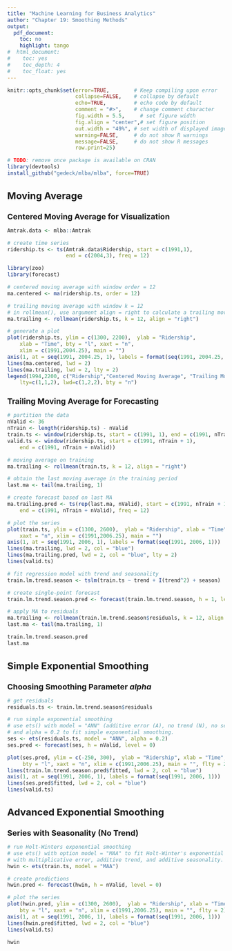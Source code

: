 ```yaml
---
title: "Machine Learning for Business Analytics"
author: "Chapter 19: Smoothing Methods"
output:
  pdf_document:
    toc: no
    highlight: tango
#  html_document:
#    toc: yes
#    toc_depth: 4
#    toc_float: yes
---
```

<style>
h1.title { font-size: 28px; }
h1 { font-size: 22px; }
h2 { font-size: 18px; }
h3 { font-size: 14px; }
h4 { font-size: 12px; }
</style>
```r
knitr::opts_chunk$set(error=TRUE,        # Keep compiling upon error
                      collapse=FALSE,    # collapse by default
                      echo=TRUE,         # echo code by default
                      comment = "#>",    # change comment character
                      fig.width = 5.5,     # set figure width
                      fig.align = "center",# set figure position
                      out.width = "49%", # set width of displayed images
                      warning=FALSE,     # do not show R warnings
                      message=FALSE,     # do not show R messages
                      row.print=25)
```


```r
# TODO: remove once package is available on CRAN
library(devtools)
install_github("gedeck/mlba/mlba", force=TRUE)
```

# Moving Average
## Centered Moving Average for Visualization
```r
Amtrak.data <- mlba::Amtrak

# create time series
ridership.ts <- ts(Amtrak.data$Ridership, start = c(1991,1),
                   end = c(2004,3), freq = 12)
```

```r
library(zoo)
library(forecast)

# centered moving average with window order = 12
ma.centered <- ma(ridership.ts, order = 12)

# trailing moving average with window k = 12
# in rollmean(), use argument align = right to calculate a trailing moving average.
ma.trailing <- rollmean(ridership.ts, k = 12, align = "right")

# generate a plot
plot(ridership.ts, ylim = c(1300, 2200),  ylab = "Ridership",
    xlab = "Time", bty = "l", xaxt = "n",
    xlim = c(1991,2004.25), main = "")
axis(1, at = seq(1991, 2004.25, 1), labels = format(seq(1991, 2004.25, 1)))
lines(ma.centered, lwd = 2)
lines(ma.trailing, lwd = 2, lty = 2)
legend(1994,2200, c("Ridership","Centered Moving Average", "Trailing Moving Average"),
    lty=c(1,1,2), lwd=c(1,2,2), bty = "n")
```

## Trailing Moving Average for Forecasting
```r
# partition the data
nValid <- 36
nTrain <- length(ridership.ts) - nValid
train.ts <- window(ridership.ts, start = c(1991, 1), end = c(1991, nTrain))
valid.ts <- window(ridership.ts, start = c(1991, nTrain + 1),
    end = c(1991, nTrain + nValid))

# moving average on training
ma.trailing <- rollmean(train.ts, k = 12, align = "right")

# obtain the last moving average in the training period
last.ma <- tail(ma.trailing, 1)

# create forecast based on last MA
ma.trailing.pred <- ts(rep(last.ma, nValid), start = c(1991, nTrain + 1),
    end = c(1991, nTrain + nValid), freq = 12)

# plot the series
plot(train.ts, ylim = c(1300, 2600),  ylab = "Ridership", xlab = "Time", bty = "l",
    xaxt = "n", xlim = c(1991,2006.25), main = "")
axis(1, at = seq(1991, 2006, 1), labels = format(seq(1991, 2006, 1)))
lines(ma.trailing, lwd = 2, col = "blue")
lines(ma.trailing.pred, lwd = 2, col = "blue", lty = 2)
lines(valid.ts)
```

```r
# fit regression model with trend and seasonality
train.lm.trend.season <- tslm(train.ts ~ trend + I(trend^2) + season)

# create single-point forecast
train.lm.trend.season.pred <- forecast(train.lm.trend.season, h = 1, level = 0)

# apply MA to residuals
ma.trailing <- rollmean(train.lm.trend.season$residuals, k = 12, align = "right")
last.ma <- tail(ma.trailing, 1)
```

```r
train.lm.trend.season.pred
last.ma
```

# Simple Exponential Smoothing
## Choosing Smoothing Parameter $alpha$
```r
# get residuals
residuals.ts <- train.lm.trend.season$residuals

# run simple exponential smoothing
# use ets() with model = "ANN" (additive error (A), no trend (N), no seasonality (N))
# and alpha = 0.2 to fit simple exponential smoothing.
ses <- ets(residuals.ts, model = "ANN", alpha = 0.2)
ses.pred <- forecast(ses, h = nValid, level = 0)

plot(ses.pred, ylim = c(-250, 300),  ylab = "Ridership", xlab = "Time",
     bty = "l", xaxt = "n", xlim = c(1991,2006.25), main = "", flty = 2)
lines(train.lm.trend.season.pred$fitted, lwd = 2, col = "blue")
axis(1, at = seq(1991, 2006, 1), labels = format(seq(1991, 2006, 1)))
lines(ses.pred$fitted, lwd = 2, col = "blue")
lines(valid.ts)
```

# Advanced Exponential Smoothing
## Series with Seasonality (No Trend)
```r
# run Holt-Winters exponential smoothing
# use ets() with option model = "MAA" to fit Holt-Winter's exponential smoothing
# with multiplicative error, additive trend, and additive seasonality.
hwin <- ets(train.ts, model = "MAA")

# create predictions
hwin.pred <- forecast(hwin, h = nValid, level = 0)

# plot the series
plot(hwin.pred, ylim = c(1300, 2600),  ylab = "Ridership", xlab = "Time",
    bty = "l", xaxt = "n", xlim = c(1991,2006.25), main = "", flty = 2)
axis(1, at = seq(1991, 2006, 1), labels = format(seq(1991, 2006, 1)))
lines(hwin.pred$fitted, lwd = 2, col = "blue")
lines(valid.ts)
```

```r
hwin
```

